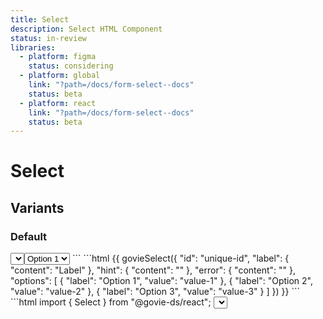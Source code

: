 ```yaml
---
title: Select
description: Select HTML Component
status: in-review
libraries:
  - platform: figma
    status: considering
  - platform: global
    link: "?path=/docs/form-select--docs"
    status: beta
  - platform: react
    link: "?path=/docs/form-select--docs"
    status: beta
---
```


# Select

## Variants

### Default

<ComponentContainer>
  <Select
    error={{
      text: '',
    }}
    hint={{
      text: '',
    }}
    id="unique-id"
    label={{
      text: 'Label',
    }}
    options={[
      {
        label: 'Option 1',
        value: 'value-1',
      },
      {
        label: 'Option 2',
        value: 'value-2',
      },
      {
        label: 'Option 3',
        value: 'value-3',
      },
    ]}
  />
</ComponentContainer>

<Tabs id="tab3">
  <TabList>
    <TabItem value="tab31" checked>HTML</TabItem>
    <TabItem value="tab32">Macro</TabItem>
    <TabItem value="tab33">React</TabItem>
  </TabList>
  <TabPanel value="tab31">
    ```html
    <div data-module="gieds-select">
      <label
        for="unique-id"
        class="gi-text-md gi-mb-1 gi-block gi-mb-2">
        Label
      </label>
      <select
        id="unique-id"
        aria-label="Label"
        class="gi-focus-state-outline gi-p-1.5 gi-border-black gi-border-[3px] gi-border-solid gi-min-w-56 gi-font-primary xs:gi-text-sm md:gi-text-md lg:gi-text-lg">
          <option
            class="gi-font-primary xs:gi-text-sm md:gi-text-md lg:gi-text-lg"
            value="value-1">
            Option 1
          </option>
          <option
            class="gi-font-primary xs:gi-text-sm md:gi-text-md lg:gi-text-lg"
            value="value-2">
            Option 2
          </option>
          <option
            class="gi-font-primary xs:gi-text-sm md:gi-text-md lg:gi-text-lg"
            value="value-3">
            Option 3
          </option>
      </select>
    </div>
    ```
  </TabPanel>
  <TabPanel value="tab32">
    ```html
    {{ govieSelect({
      "id": "unique-id",
      "label": {
        "content": "Label"
      },
      "hint": {
        "content": ""
      },
      "error": {
        "content": ""
      },
      "options": [
        {
          "label": "Option 1",
          "value": "value-1"
        },
        {
          "label": "Option 2",
          "value": "value-2"
        },
        {
          "label": "Option 3",
          "value": "value-3"
        }
      ]
    }) }}
    ```
  </TabPanel>
  <TabPanel value="tab33">
    ```html import { Select } from "@govie-ds/react";
    <Select
      error={{
        text: '',
      }}
      hint={{
        text: '',
      }}
      id="unique-id"
      label={{
        text: 'Label',
      }}
      options={[
        {
          label: 'Option 1',
          value: 'value-1',
        },
        {
          label: 'Option 2',
          value: 'value-2',
        },
        {
          label: 'Option 3',
          value: 'value-3',
        },
      ]}
    />
    ```
  </TabPanel>
</Tabs>

## Usage

### Best Practices

### When to use this component

The select component should only be used as a last resort in public-facing services because research shows that some users find selects very difficult to use.

### When not to use this component

The select component allows users to choose an option from a long list. Before using the select component, try asking users questions which will allow you to present them with fewer options.

Asking questions means you’re less likely to need to use the select component, and can consider using a different solution, such as radios.

## Status

<ComponentStatusBlock componentId="select" />

